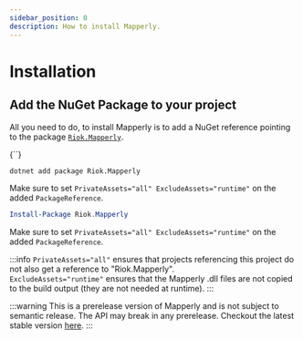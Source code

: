 ```yaml
---
sidebar_position: 0
description: How to install Mapperly.
---
```



# Installation

## Add the NuGet Package to your project

All you need to do, to install Mapperly is to add a NuGet reference pointing to the package [`Riok.Mapperly`](https://www.nuget.org/packages/Riok.Mapperly).

<!-- do not indent this, it won't work, https://stackoverflow.com/a/67579641/3302887 -->

<Tabs>
<TabItem value="csproj" label="PackageReference" default>
    <CodeBlock language="xml">{`<PackageReference Include="Riok.Mapperly" Version="${useDocusaurusContext().siteConfig.customFields.mapperlyVersion}" PrivateAssets="all" ExcludeAssets="runtime" />`}</CodeBlock>
</TabItem>
<TabItem value="dontet-cli" label=".NET CLI">

```bash
dotnet add package Riok.Mapperly
```

Make sure to set `PrivateAssets="all" ExcludeAssets="runtime"` on the added `PackageReference`.

</TabItem>
<TabItem value="pkg-manager" label="Package Manager">

```powershell
Install-Package Riok.Mapperly
```

Make sure to set `PrivateAssets="all" ExcludeAssets="runtime"` on the added `PackageReference`.

</TabItem>
</Tabs>

:::info
`PrivateAssets="all"` ensures that projects referencing this project do not also get a reference to "Riok.Mapperly".  
`ExcludeAssets="runtime"` ensures that the Mapperly .dll files are not copied to the build output (they are not needed at runtime).
:::

<Conditional condition={!useDocusaurusContext().siteConfig.customFields.environment.stable}>

:::warning
This is a prerelease version of Mapperly and is not subject to semantic release.
The API may break in any prerelease.
Checkout the latest stable version [here](https://mapperly.riok.app).
:::

</Conditional>
